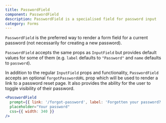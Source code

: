 ```yaml
---
title: PasswordField
component: PasswordField
description: PasswordField is a specialised field for password input
category: Forms
---
```


`PasswordField` is the preferred way to render a form field for a current password (not necessarily for creating a new password).

`PasswordField` accepts the same props as `InputField` but provides default values for some of them (e.g. `label` defaults to `"Password"` and `name` defaults to `password`).

In addition to the regular `InputField` props and functionality, `PasswordField` accepts an optional `forgotPasswordURL` prop which will be used to render a link to a password reset page. It also provides the ability for the user to toggle visibility of their password.

```jsx live
<PasswordField
  prompt={{ link: '/forgot-password', label: 'Forgotten your password?' }}
  placeholder="Your password"
  css={{ width: 340 }}
/>
```
